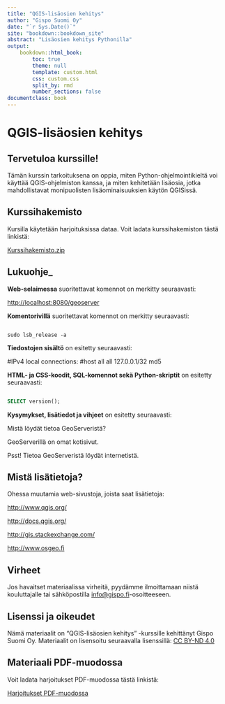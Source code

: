 ```yaml
---
title: "QGIS-lisäosien kehitys"
author: "Gispo Suomi Oy"
date: "`r Sys.Date()`"
site: "bookdown::bookdown_site"
abstract: "Lisäosien kehitys Pythonilla"
output:
    bookdown::html_book:
        toc: true
        theme: null
        template: custom.html
        css: custom.css
        split_by: rmd
        number_sections: false
documentclass: book
---
```


# QGIS-lisäosien kehitys

## Tervetuloa kurssille!

Tämän kurssin tarkoituksena on oppia, miten Python-ohjelmointikieltä voi käyttää QGIS-ohjelmiston kanssa, ja miten kehitetään lisäosia, jotka mahdollistavat monipuolisten lisäominaisuuksien käytön QGISissä.

## Kurssihakemisto

Kursilla käytetään harjoituksissa dataa. Voit ladata kurssihakemiston tästä linkistä:

:::{.note-box}
[Kurssihakemisto.zip](https://drive.google.com/file/d/1FZtwX1PYxlwrFeW78e3FV0BVjEqZU6RX/view?usp=sharing)
:::

## Lukuohje_

**Web-selaimessa** suoritettavat komennot on merkitty seuraavasti:

::: note-box
<http://localhost:8080/geoserver>
:::

**Komentorivillä** suoritettavat komennot on merkitty seuraavasti:

::: commandline-box
``` shell

sudo lsb_release -a
```
:::

**Tiedostojen sisältö** on esitetty seuraavasti:

::: file-content-box
#IPv4 local connections: #host all all 127.0.0.1/32 md5
:::

**HTML- ja CSS-koodit, SQL-komennot sekä Python-skriptit** on esitetty seuraavasti:

::: code-box
``` sql

SELECT version();
```
:::

**Kysymykset, lisätiedot ja vihjeet** on esitetty seuraavasti:

::: hint-box
Mistä löydät tietoa GeoServeristä?

GeoServerillä on omat kotisivut.

Psst! Tietoa GeoServeristä löydät internetistä.
:::

## Mistä lisätietoja?

Ohessa muutamia web-sivustoja, joista saat lisätietoja:

::: note-box
<http://www.qgis.org/>
:::

::: note-box
<http://docs.qgis.org/>
:::

::: note-box
<http://gis.stackexchange.com/>
:::

::: note-box
<http://www.osgeo.fi>
:::

## Virheet

Jos havaitset materiaalissa virheitä, pyydämme ilmoittamaan niistä kouluttajalle tai sähköpostilla [info\@gispo.fi](mailto:info@gispo.fi){.email}-osoitteeseen.

## Lisenssi ja oikeudet

Nämä materiaalit on "QGIS-lisäosien kehitys" -kurssille kehittänyt Gispo Suomi Oy. Materiaalit on lisensoitu seuraavalla lisenssillä: [CC BY-ND 4.0](https://creativecommons.org/licenses/by-nd/4.0/)

## Materiaali PDF-muodossa

Voit ladata harjoitukset PDF-muodossa tästä linkistä:

::: note-box
[Harjoitukset PDF-muodossa](https://github.com/gispocoding/master-training-data/releases/download/GE01/GE01.pdf)
:::
